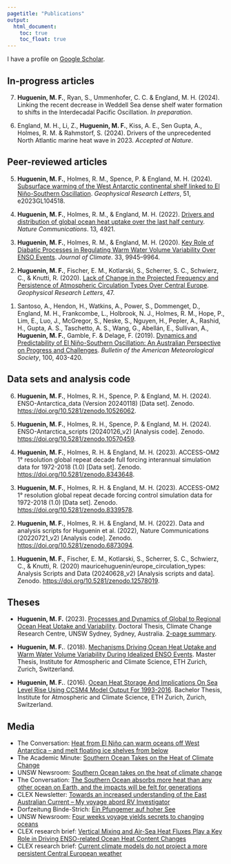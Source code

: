 ```yaml
---
pagetitle: "Publications"
output:
  html_document: 
    toc: true
    toc_float: true
---
```

<link rel="shortcut icon" type="image/x-icon" href="favicon.ico">
<!-- Specifics for including altmetric on the homepage -->
<script type='text/javascript' src='https://d1bxh8uas1mnw7.cloudfront.net/assets/embed.js'></script>

<link rel="stylesheet" href="styles.css" type="text/css">

I have a profile on [Google Scholar](https://scholar.google.com/citations?hl=en&user=UI4wCAEAAAAJ){target="_blank"}.

## In-progress articles
<!----> 7. **Huguenin, M. F.**, Ryan, S., Ummenhofer, C. C. & England, M. H. (2024). Linking the recent decrease in Weddell Sea dense shelf water formation to shifts in the Interdecadal Pacific Oscillation. *In preparation*.

<!----> 6. England, M. H., Li, Z., **Huguenin, M. F.**, Kiss, A. E., Sen Gupta, A., Holmes, R. M. & Rahmstorf, S. (2024). Drivers of the unprecedented North Atlantic marine heat wave in 2023. *Accepted at Nature*.

## Peer-reviewed articles
<!----> 5. **Huguenin, M. F.**, Holmes, R. M., Spence, P. & England, M. H. (2024). [Subsurface warming of the West Antarctic continental shelf linked to El Niño-Southern Oscillation](https://doi.org/10.1029/2023GL104518). *Geophysical Research Letters*, 51, e2023GL104518.

<!-- <div class='altmetric-embed' data-badge-popover="left" data-badge-type='donut' data-hide-no-mentions="true" data-doi="10.1029/2019GL086132" style="float:right;"></div> -->

<!----> 4. **Huguenin, M. F.**, Holmes, R. M., & England, M. H. (2022). [Drivers and distribution of global ocean heat uptake over the last half century](https://doi.org/10.1038/s41467-022-32540-5). *Nature Communications*. 13, 4921.

<!----> 3. **Huguenin, M. F.**, Holmes, R. M., & England, M. H. (2020). [Key Role of Diabatic Processes in Regulating Warm Water Volume Variability Over ENSO Events](https://doi.org/10.1175/JCLI-D-20-0198.1). *Journal of Climate*. 33, 9945–9964.

<!----> 2. **Huguenin, M. F.**, Fischer, E. M., Kotlarski, S., Scherrer, S. C., Schwierz, C., & Knutti, R. (2020). [Lack of Change in the Projected Frequency and Persistence of Atmospheric Circulation Types Over Central Europe](https://doi.org/10.1029/2019GL086132). *Geophysical Research Letters*, 47.

<!----> 1. Santoso, A., Hendon, H., Watkins, A., Power, S., Dommenget, D., England, M. H., Frankcombe, L., Holbrook, N. J., Holmes, R. M., Hope, P., Lim, E., Luo, J., McGregor, S., Neske, S., Nguyen, H., Pepler, A., Rashid, H., Gupta, A. S., Taschetto, A. S., Wang, G., Abellán, E., Sullivan, A., **Huguenin, M. F.**, Gamble, F. & Delage, F. (2019). [Dynamics and Predictability of El Niño-Southern Oscillation: An Australian Perspective on Progress and Challenges](https://doi.org/10.1175/BAMS-D-18-0057.1). *Bulletin of the American Meteorological Society*, 100, 403-420.

## Data sets and analysis code
<!----> 6. **Huguenin, M. F.**, Holmes, R. H., Spence, P. & England, M. H. (2024). ENSO-Antarctica_data (Version 20240118) [Data set]. Zenodo. [https://doi.org/10.5281/zenodo.10526062](https://doi.org/10.5281/zenodo.10526062).

<!----> 5. **Huguenin, M. F.**, Holmes, R. H., Spence, P. & England, M. H. (2024). ENSO-Antarctica_scripts (20240126_v2) [Analysis code]. Zenodo.
[https://doi.org/10.5281/zenodo.10570459](https://doi.org/10.5281/zenodo.10570459).

<!----> 4. **Huguenin, M. F.**, Holmes, R. H. & England, M. H. (2023). ACCESS-OM2 1° resolution global repeat decade full forcing interannual simulation data for 1972-2018 (1.0) [Data set]. Zenodo. [https://doi.org/10.5281/zenodo.8343648](https://doi.org/10.5281/zenodo.8343648).

<!----> 3. **Huguenin, M. F.**, Holmes, R. H. & England, M. H. (2023). ACCESS-OM2 1° resolution global repeat decade forcing control simulation data for 1972-2018 (1.0) [Data set]. Zenodo. [https://doi.org/10.5281/zenodo.8339578](https://doi.org/10.5281/zenodo.8339578).

<!----> 2. **Huguenin, M. F.**, Holmes, R. H. & England, M. H. (2022). Data and analysis scripts for Huguenin et al. (2022), Nature Communications (20220721_v2) [Analysis code]. Zenodo. [https://doi.org/10.5281/zenodo.6873094](https://doi.org/10.5281/zenodo.6873094).

<!----> 1. **Huguenin, M. F.**, Fischer, E. M., Kotlarski, S., Scherrer, S. C., Schwierz, C., & Knutti, R. (2020) mauricehuguenin/europe_circulation_types: Analysis Scripts and Data (20240628_v2) [Analysis scripts and data]. Zenodo. [https://doi.org/10.5281/zenodo.12578019](https://doi.org/10.5281/zenodo.12578019).

## Theses
- **Huguenin, M. F.** (2023). [Processes and Dynamics of Global to Regional Ocean Heat Uptake and Variability](https://doi.org/10.26190/unsworks/25224). Doctoral Thesis, Climate Change Research Centre, UNSW Sydney, Sydney, Australia. [2-page summary](files/Huguenin_Maurice_Thesis_Summary_20241219.pdf).


- **Huguenin, M. F.**. (2018). [Mechanisms Driving Ocean Heat Uptake and Warm Water Volume Variability During Idealized ENSO Events](files/msc_thesis_maurice_huguenin_2018.pdf). Master Thesis, Institute for Atmospheric and Climate Science, ETH Zurich, Zurich, Switzerland.

- **Huguenin, M. F.**. (2016). [Ocean Heat Storage And Implications On Sea Level Rise Using CCSM4 Model Output For 1993-2016](files/bsc_thesis_maurice_huguenin_2016.pdf). Bachelor Thesis, Institute for Atmospheric and Climate Science, ETH Zurich, Zurich, Switzerland.


## Media
- The Conversation: [Heat from El Niño can warm oceans off West Antarctica – and melt floating ice shelves from below](https://theconversation.com/heat-from-el-nino-can-warm-oceans-off-west-antarctica-and-melt-floating-ice-shelves-from-below-226233)
- The Academic Minute: [Southern Ocean Takes on the Heat of Climate Change](https://academicminute.org/2022/12/maurice-huguenin-university-of-new-south-wales-southern-ocean-takes-on-the-heat-of-climate-change/)
- UNSW Newsroom: [Southern Ocean takes on the heat of climate change](https://newsroom.unsw.edu.au/news/science-tech/southern-ocean-takes-heat-climate-change)
- The Conversation: [The Southern Ocean absorbs more heat than any other ocean on Earth, and the impacts will be felt for generations](https://theconversation.com/the-southern-ocean-absorbs-more-heat-than-any-other-ocean-on-earth-and-the-impacts-will-be-felt-for-generations-189561)
- CLEX Newsletter: [Towards an increased understanding of the East Australian Current – My voyage abord RV Investigator](https://climateextremes.org.au/towards-an-increased-understanding-of-the-east-australian-current-my-voyage-abord-rv-investigator/)
- Dorfzeitung Binde-Strich: [Ein Pfungemer auf hoher See](media/BindeStrich_08_21_Seite21.pdf) 
- UNSW Newsroom: [Four weeks voyage yields secrets to changing oceans](https://newsroom.unsw.edu.au/news/science-tech/four-week-voyage-yields-secrets-changing-oceans)
- CLEX research brief: [Vertical Mixing and Air-Sea Heat Fluxes Play a Key Role in Driving ENSO-related Ocean Heat Content Changes](media/CLEX_ResearchBrief_ENSO_WWV_2020.pdf)
- CLEX research brief: [Current climate models do not project a more persistent Central European weather](https://climateextremes.org.au/research-brief-current-climate-models-do-not-project-a-more-persistent-central-european-circulation/)

<!-- A full list of publications is available at the above Google scholar link. -->


